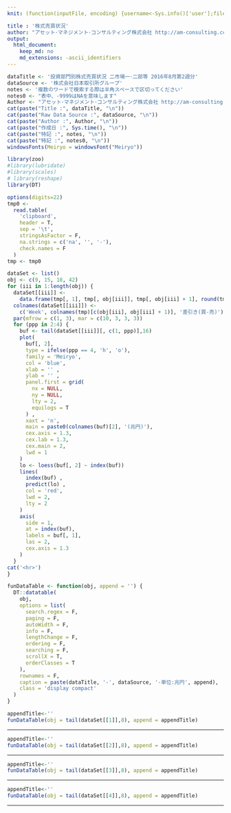 ```yaml
---
knit: (function(inputFile, encoding) {username<-Sys.info()['user'];fileName<-'defaultPath.csv';pathToFile <-paste0('C:/Users/', username,'/Desktop/pathToCSV/');setwd(pathToFile);buf0<-read.csv(fileName,header = F,skip = 0,stringsAsFactor = F,check.names = F,fileEncoding = 'utf-8');rmarkdown::render(inputFile, encoding = encoding, output_file = paste0('C:/Users/',username,buf0[2,1],'charts/','am-consulting.co.jp-',format(Sys.time(),'%Y-%m-%d-%H-%M-%S'),'.html')) })

title : '株式売買状況'
author: "アセット･マネジメント･コンサルティング株式会社 http://am-consulting.co.jp"
output: 
  html_document:
    keep_md: no
    md_extensions: -ascii_identifiers
---
```

<link href="http://knowledgevault.saecanet.com/components/rmarkdown-html.css" rel="stylesheet">
<style>
body{font-family:'Hiragino Kaku Gothic Pro','Meiryo UI',Verdana,sans-serif;}
.main-container {
	max-width: 1200px;
	margin-left: auto;
	margin-right: auto;
}
</style>

```r
dataTitle <- '投資部門別株式売買状況 二市場一･二部等 2016年8月第2週分'
dataSource <- '株式会社日本取引所グループ'
notes <- '複数のワードで検索する際は半角スペースで区切ってください'
notes0 <- "表中、-9999はNAを意味します"
Author <- "アセット･マネジメント･コンサルティング株式会社 http://am-consulting.co.jp"
cat(paste("Title :", dataTitle, "\n"))
cat(paste("Raw Data Source :", dataSource, "\n"))
cat(paste("Author :", Author, "\n"))
cat(paste("作成日 :", Sys.time(), "\n"))
cat(paste("特記 :", notes, "\n"))
cat(paste("特記 :", notes0, "\n"))
windowsFonts(Meiryo = windowsFont("Meiryo"))
```

```r
library(zoo)
#library(lubridate)
#library(scales)
# library(reshape)
library(DT)
```

```r
options(digits=22) 
tmp0 <-
  read.table(
    'clipboard',
    header = T,
    sep = '\t',
    stringsAsFactor = F,
    na.strings = c('na', '', '-'),
    check.names = F
  )
tmp <- tmp0
```

```r
dataSet <- list()
obj <- c(9, 15, 18, 42)
for (iii in 1:length(obj)) {
  dataSet[[iii]] <-
    data.frame(tmp[, 1], tmp[, obj[iii]], tmp[, obj[iii] + 1], round(tmp[, obj[iii] + 1] - tmp[, obj[iii]], 12), check.names = F)
  colnames(dataSet[[iii]]) <-
    c('Week', colnames(tmp)[c(obj[iii], obj[iii] + 1)], '差引き(買-売)')
  par(mfrow = c(1, 3), mar = c(10, 3, 3, 3))
  for (ppp in 2:4) {
    buf <- tail(dataSet[[iii]][, c(1, ppp)],16)
    plot(
      buf[, 2],
      type = ifelse(ppp == 4, 'h', 'o'),
      family = 'Meiryo',
      col = 'blue',
      xlab = '' ,
      ylab = '' ,
      panel.first = grid(
        nx = NULL,
        ny = NULL,
        lty = 2,
        equilogs = T
      ) ,
      xaxt = 'n',
      main = paste0(colnames(buf)[2], '(兆円)'),
      cex.axis = 1.3,
      cex.lab = 1.3,
      cex.main = 2,
      lwd = 1
    )
    lo <- loess(buf[, 2] ~ index(buf))
    lines(
      index(buf) ,
      predict(lo) ,
      col = 'red',
      lwd = 2,
      lty = 2
    )
    axis(
      side = 1,
      at = index(buf),
      labels = buf[, 1],
      las = 2,
      cex.axis = 1.3
    )
  }
cat('<hr>')
}
```

```r
funDataTable <- function(obj, append = '') {
  DT::datatable(
    obj,
    options = list(
      search.regex = F,
      paging = F,
      autoWidth = F,
      info = F,
      lengthChange = F,
      ordering = F,
      searching = F,
      scrollX = T,
      orderClasses = T
    ),
    rownames = F,
    caption = paste(dataTitle, '-', dataSource, '-単位:兆円', append),
    class = 'display compact'
  )
}  
```

```r
appendTitle<-''
funDataTable(obj = tail(dataSet[[1]],8), append = appendTitle)
```
<hr>
```r
appendTitle<-''
funDataTable(obj = tail(dataSet[[2]],8), append = appendTitle)
```
<hr>
```r
appendTitle<-''
funDataTable(obj = tail(dataSet[[3]],8), append = appendTitle)
```
<hr>
```r
appendTitle<-''
funDataTable(obj = tail(dataSet[[4]],8), append = appendTitle)
```
<hr>